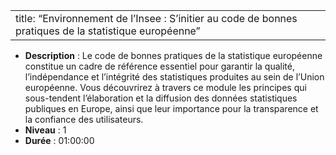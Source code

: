 
---
title: "Environnement de l'Insee : S'initier au code de bonnes pratiques de la statistique européenne"
---


- **Description** : Le code de bonnes pratiques de la statistique européenne constitue un cadre de référence essentiel pour garantir la qualité, l'indépendance et l'intégrité des statistiques produites au sein de l'Union européenne. Vous découvrirez à travers ce module les principes qui sous-tendent l'élaboration et la diffusion des données statistiques publiques en Europe, ainsi que leur importance pour la transparence et la confiance des utilisateurs.
- **Niveau** : 1
- **Durée** : 01:00:00
